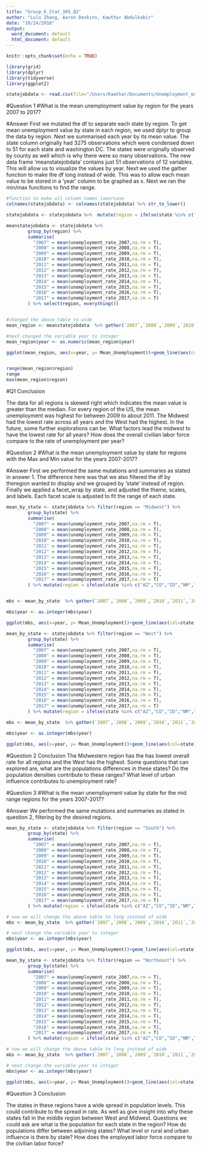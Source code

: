 ```yaml
---
title: "Group_6_Stat_305_Q2"
author: "Lulu Zhang, Aaron Deskins, Kawthar Abdulkabir"
date: "10/24/2018"
output:
  word_document: default
  html_document: default
---
```


```r
knitr::opts_chunk$set(echo = TRUE)

library(grid)
library(dplyr)
library(tidyverse)
library(ggplot2)

statejobdata <- read.csv(file="/Users/Kawthar/Documents/Unemployment_edited.csv", header=TRUE, sep=",")
```

#Question 1
#What is the mean unemployment value by region for the years 2007 to 2017?


#Answer
First we mutated the df to separate each state by region. To get mean unemployment value by state in each region, we used dplyr to group the data by region. Next we summarised each year by its mean value. The state column originally had 3275 observations which were condensed down to 51 for each state and washington DC. The states were originally observed by county as well which is why there were so many observations. The new data frame 'meanstatejobdata' contains just 51 observations of 12 variables. This will allow us to visualize the values by year. Next we used the gather function to make the df long instead of wide. This was to allow each mean value to be stored in a 'year' column to be graphed as x. Next we ran the min/max functions to find the range.

```r
#function to make all column names lowercase
colnames(statejobdata) <- colnames(statejobdata) %>% str_to_lower()

statejobdata <- statejobdata %>%  mutate(region = ifelse(state %in% c("AZ","CO","ID","NM","MT","UT","NV","WY","AK","HI","OR","WA","CA"), "West", ifelse(state %in% c("IN","IL","MI","OH","WI","IA","KS","MN","MO","NE","ND","SD"), "Midwest", ifelse(state %in% c("DE","DC","FL","GA","MD","NC","AL","KT","MS","TN","AR","LA","OK","TX","SC","VA","WV"), "South", "Northeast"))))

meanstatejobdata <- statejobdata %>%  
        group_by(region) %>% 
        summarise(
          "2007" = mean(unemployment_rate_2007,na.rm = T),
          "2008" = mean(unemployment_rate_2008,na.rm = T),
          "2009" = mean(unemployment_rate_2009,na.rm = T),
          "2010" = mean(unemployment_rate_2010,na.rm = T),
          "2011" = mean(unemployment_rate_2011,na.rm = T),
          "2012" = mean(unemployment_rate_2012,na.rm = T),
          "2013" = mean(unemployment_rate_2013,na.rm = T),
          "2014" = mean(unemployment_rate_2014,na.rm = T),
          "2015" = mean(unemployment_rate_2015,na.rm = T),
          "2016" = mean(unemployment_rate_2016,na.rm = T),
          "2017" = mean(unemployment_rate_2017,na.rm = T)
        ) %>% select(region, everything())


#changed the above table to wide
mean_region <- meanstatejobdata  %>% gather(`2007`,`2008`,`2009`,`2010`,`2011`,`2012`,`2013`,`2014`,`2015`,`2016`,`2017`, key = "year", value = "Mean_Unemployment")

#next changed the variable year to integer
mean_region$year <- as.numeric(mean_region$year)

ggplot(mean_region, aes(x=year, y= Mean_Unemployment))+geom_line(aes(col=region)) + labs("\nYear", y= "Mean Unemployment Rate by Region\n", title = "Unemployment Rate by Region of the US: 2007-2017") +  scale_x_continuous(labels = function (x) floor(x)) 


range(mean_region$region)
range
max(mean_region$region)
```

#Q1 Conclusion

The data for all regions is skewed right which indicates the mean value is greater than the median. For every region of the US, the mean unemployment was highest for between 2009 to about 2011. The Midwest had the lowest rate across all years and the West had the highest. In the future, some further explorations can be: What factors lead the midwest to have the lowest rate for all years? How does the overall civilian labor force compare to the rate of unemployment per year? 

#Question 2
#What is the mean unemployment value by state for regions with the Max and Min value for the years 2007-2017?

#Answer
First we performed the same mutations and summaries as stated in answer 1. The difference here was that we also filtered the df by theregion wanted to display and we grouped by 'state' instead of region. Finally we applied a facet_wrap by state, and adjusted the theme, scales, and labels. Each facet scale is adjusted to fit the range of each state.

```r
mean_by_state <- statejobdata %>% filter(region == "Midwest") %>%
        group_by(state) %>% 
        summarise(
          "2007" = mean(unemployment_rate_2007,na.rm = T),
          "2008" = mean(unemployment_rate_2008,na.rm = T),
          "2009" = mean(unemployment_rate_2009,na.rm = T),
          "2010" = mean(unemployment_rate_2010,na.rm = T),
          "2011" = mean(unemployment_rate_2011,na.rm = T),
          "2012" = mean(unemployment_rate_2012,na.rm = T),
          "2013" = mean(unemployment_rate_2013,na.rm = T),
          "2014" = mean(unemployment_rate_2014,na.rm = T),
          "2015" = mean(unemployment_rate_2015,na.rm = T),
          "2016" = mean(unemployment_rate_2016,na.rm = T),
          "2017" = mean(unemployment_rate_2017,na.rm = T)
        ) %>% mutate(region = ifelse(state %in% c("AZ","CO","ID","NM","MT","UT","NV","WY","AK","HI","OR","WA","CA"), "West", ifelse(state %in% c("IN","IL","MI","OH","WI","IA","KS","MN","MO","NE","ND","SD"), "Midwest", ifelse(state %in% c("DE","DC","FL","GA","MD","NC","AL","KT","MS","TN","AR","LA","OK","TX","SC","VA","WV"), "South", "Northeast")))) 


mbs <- mean_by_state  %>% gather(`2007`,`2008`,`2009`,`2010`,`2011`,`2012`,`2013`,`2014`,`2015`,`2016`,`2017`, key = "year", value = "Mean_Unemployment")

mbs$year <- as.integer(mbs$year)

ggplot(mbs, aes(x=year, y= Mean_Unemployment))+geom_line(aes(col=state)) + facet_wrap(~state, scales = "free")+expand_limits(y=0) + theme(legend.position = "none") + labs("\nYear", y= "Mean Unemployment Rate by Region\n", title = "Unemployment Rate by State in the Midwest Region of the US: 2007-2017") + theme(axis.text.x = element_text(angle = 90, hjust = 1)) + scale_x_continuous(labels = function (x) floor(x))

```


```r
mean_by_state <- statejobdata %>% filter(region == "West") %>%
        group_by(state) %>% 
        summarise(
          "2007" = mean(unemployment_rate_2007,na.rm = T),
          "2008" = mean(unemployment_rate_2008,na.rm = T),
          "2009" = mean(unemployment_rate_2009,na.rm = T),
          "2010" = mean(unemployment_rate_2010,na.rm = T),
          "2011" = mean(unemployment_rate_2011,na.rm = T),
          "2012" = mean(unemployment_rate_2012,na.rm = T),
          "2013" = mean(unemployment_rate_2013,na.rm = T),
          "2014" = mean(unemployment_rate_2014,na.rm = T),
          "2015" = mean(unemployment_rate_2015,na.rm = T),
          "2016" = mean(unemployment_rate_2016,na.rm = T),
          "2017" = mean(unemployment_rate_2017,na.rm = T)
        ) %>% mutate(region = ifelse(state %in% c("AZ","CO","ID","NM","MT","UT","NV","WY","AK","HI","OR","WA","CA"), "West", ifelse(state %in% c("IN","IL","MI","OH","WI","IA","KS","MN","MO","NE","ND","SD"), "Midwest", ifelse(state %in% c("DE","DC","FL","GA","MD","NC","AL","KT","MS","TN","AR","LA","OK","TX","SC","VA","WV"), "South", "Northeast")))) 

mbs <- mean_by_state  %>% gather(`2007`,`2008`,`2009`,`2010`,`2011`,`2012`,`2013`,`2014`,`2015`,`2016`,`2017`, key = "year", value = "Mean_Unemployment")

mbs$year <- as.integer(mbs$year)

ggplot(mbs, aes(x=year, y= Mean_Unemployment))+geom_line(aes(col=state)) + facet_wrap(~state, scales = "free")+expand_limits(y=0) + theme(legend.position = "none") + labs("\nYear", y= "Mean Unemployment Rate by State\n", title = "Unemployment Rate by State in the Western Region of the US: 2007-2017") + theme(axis.text.x = element_text(angle = 90, hjust = 1)) + scale_x_continuous(labels = function (x) floor(x))

``` 

#Question 2 Conclusion
The Midwestern region has the has lowest overall rate for all regions and the West has the highest. Some questions that can explored are, what are the populations differences in these states? Do the population densities contribute to these ranges? What level of urban influence contributes to unemployment rate? 

#Question 3
#What is the mean unemployment value by state for the mid range regions for the years 2007-2017?

#Answer
We performed the same mutations and summaries as stated in question 2, filtering by the desired regions.

```r
mean_by_state <- statejobdata %>% filter(region == "South") %>%
        group_by(state) %>% 
        summarise(
          "2007" = mean(unemployment_rate_2007,na.rm = T),
          "2008" = mean(unemployment_rate_2008,na.rm = T),
          "2009" = mean(unemployment_rate_2009,na.rm = T),
          "2010" = mean(unemployment_rate_2010,na.rm = T),
          "2011" = mean(unemployment_rate_2011,na.rm = T),
          "2012" = mean(unemployment_rate_2012,na.rm = T),
          "2013" = mean(unemployment_rate_2013,na.rm = T),
          "2014" = mean(unemployment_rate_2014,na.rm = T),
          "2015" = mean(unemployment_rate_2015,na.rm = T),
          "2016" = mean(unemployment_rate_2016,na.rm = T),
          "2017" = mean(unemployment_rate_2017,na.rm = T)
        ) %>% mutate(region = ifelse(state %in% c("AZ","CO","ID","NM","MT","UT","NV","WY","AK","HI","OR","WA","CA"), "West", ifelse(state %in% c("IN","IL","MI","OH","WI","IA","KS","MN","MO","NE","ND","SD"), "Midwest", ifelse(state %in% c("DE","DC","FL","GA","MD","NC","AL","KT","MS","TN","AR","LA","OK","TX","SC","VA","WV"), "South", "Northeast")))) 

# now we will change the above table to long instead of wide
mbs <- mean_by_state  %>% gather(`2007`,`2008`,`2009`,`2010`,`2011`,`2012`,`2013`,`2014`,`2015`,`2016`,`2017`, key = "year", value = "Mean_Unemployment")

# next change the variable year to integer
mbs$year <- as.integer(mbs$year)

ggplot(mbs, aes(x=year, y= Mean_Unemployment))+geom_line(aes(col=state)) + facet_wrap(~state, scales = "free")+expand_limits(y=0) + theme(legend.position = "none") + labs("\nYear", y= "Mean Unemployment Rate by State\n", title = "Unemployment Rate by State in the Southern Region of the US: 2007-2017") + theme(axis.text.x = element_text(angle = 90, hjust = 1)) + scale_x_continuous(labels = function (x) floor(x))

```

```r
mean_by_state <- statejobdata %>% filter(region == "Northeast") %>%
        group_by(state) %>% 
        summarise(
          "2007" = mean(unemployment_rate_2007,na.rm = T),
          "2008" = mean(unemployment_rate_2008,na.rm = T),
          "2009" = mean(unemployment_rate_2009,na.rm = T),
          "2010" = mean(unemployment_rate_2010,na.rm = T),
          "2011" = mean(unemployment_rate_2011,na.rm = T),
          "2012" = mean(unemployment_rate_2012,na.rm = T),
          "2013" = mean(unemployment_rate_2013,na.rm = T),
          "2014" = mean(unemployment_rate_2014,na.rm = T),
          "2015" = mean(unemployment_rate_2015,na.rm = T),
          "2016" = mean(unemployment_rate_2016,na.rm = T),
          "2017" = mean(unemployment_rate_2017,na.rm = T)
        ) %>% mutate(region = ifelse(state %in% c("AZ","CO","ID","NM","MT","UT","NV","WY","AK","HI","OR","WA","CA"), "West", ifelse(state %in% c("IN","IL","MI","OH","WI","IA","KS","MN","MO","NE","ND","SD"), "Midwest", ifelse(state %in% c("DE","DC","FL","GA","MD","NC","AL","KT","MS","TN","AR","LA","OK","TX","SC","VA","WV"), "South", "Northeast")))) 

# now we will change the above table to long instead of wide
mbs <- mean_by_state  %>% gather(`2007`,`2008`,`2009`,`2010`,`2011`,`2012`,`2013`,`2014`,`2015`,`2016`,`2017`, key = "year", value = "Mean_Unemployment")

# next change the variable year to integer
mbs$year <- as.integer(mbs$year)

ggplot(mbs, aes(x=year, y= Mean_Unemployment))+geom_line(aes(col=state)) + facet_wrap(~state, scales = "free")+expand_limits(y=0) + theme(legend.position = "none") + labs("\nYear", y= "Mean Unemployment Rate by State\n", title = "Unemployment Rate by State in the Northeast Region of the US: 2007-2017") + theme(axis.text.x = element_text(angle = 90, hjust = 1)) + scale_x_continuous(labels = function (x) floor(x))
```

#Question 3 Conclusion

The states in these regions have a wide spread in population levels. This could contribute to the spread in rate. As well as give insight into why these states fall in the middle region between West and Midwest. Questions we could ask are what is the population for each state in the region? How do populations differ between adjoining states? What level or rural and urban influence is there by state? How does the employed labor force compare to the civilian labor force?

